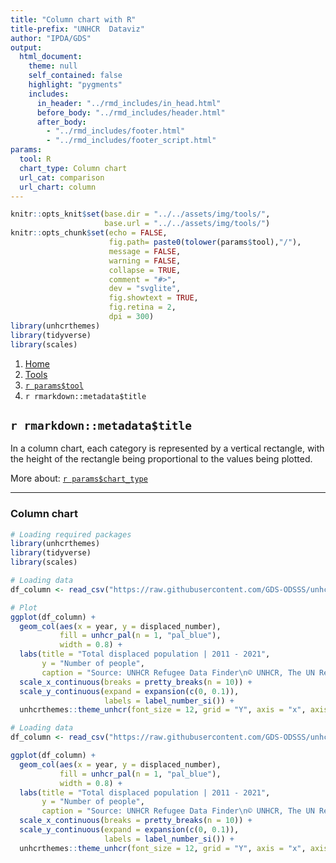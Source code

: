 ```yaml
---
title: "Column chart with R"
title-prefix: "UNHCR  Dataviz"
author: "IPDA/GDS"
output:
  html_document:
    theme: null
    self_contained: false
    highlight: "pygments"
    includes:
      in_header: "../rmd_includes/in_head.html"
      before_body: "../rmd_includes/header.html"
      after_body:
        - "../rmd_includes/footer.html"
        - "../rmd_includes/footer_script.html"
params:
  tool: R
  chart_type: Column chart
  url_cat: comparison
  url_chart: column
---
```


```r
knitr::opts_knit$set(base.dir = "../../assets/img/tools/",
                     base.url = "../../assets/img/tools/")
knitr::opts_chunk$set(echo = FALSE,
                      fig.path= paste0(tolower(params$tool),"/"),
                      message = FALSE,
                      warning = FALSE,
                      collapse = TRUE,
                      comment = "#>",
                      dev = "svglite",
                      fig.showtext = TRUE,
                      fig.retina = 2,
                      dpi = 300)
library(unhcrthemes)
library(tidyverse)
library(scales)
```

<main id="tools" class="container py-5">

<!-- Breadcrumb is filled automatically with the text from Title and Tool parameter in YAML --> 
<nav aria-label="breadcrumb">
    <ol class="breadcrumb">
        <li class="breadcrumb-item"><a href="/">Home</a></li>
        <li class="breadcrumb-item"><a href="/tools/">Tools</a></li>
        <li class="breadcrumb-item"><a href="/tools/`r tolower(params$tool)`/">`r params$tool`</a></li>
        <li class="breadcrumb-item active" aria-current="page">`r rmarkdown::metadata$title`</li>
    </ol>
</nav>

<!-- Intro header --> 
<div class="my-5 text-center">

## `r rmarkdown::metadata$title`

<div class="row justify-content-center">
<div class="col-lg-8">

<!-- Only text to change below, the rest comes from the YAML --> 
In a column chart, each category is represented by a vertical rectangle, with the height of the rectangle being proportional to the values being plotted.

More about: <a href="/chart_gallery/`r params$url_cat`.html#`r params$url_chart`">`r params$chart_type`</a>

</div>
</div>
</div>


----

<!-- Beginning of section, should be preceded by hr (----) --> 
<section class="my-5">

### Column chart

<div class="row">

<!-- First column for large screen --> 
<div class="col-lg-6">

```r
# Loading required packages
library(unhcrthemes)
library(tidyverse)
library(scales)

# Loading data
df_column <- read_csv("https://raw.githubusercontent.com/GDS-ODSSS/unhcr-dataviz-platform/master/data/comparison/column.csv")

# Plot
ggplot(df_column) +
  geom_col(aes(x = year, y = displaced_number),
           fill = unhcr_pal(n = 1, "pal_blue"),
           width = 0.8) +
  labs(title = "Total displaced population | 2011 - 2021",
       y = "Number of people",
       caption = "Source: UNHCR Refugee Data Finder\n© UNHCR, The UN Refugee Agency") +
  scale_x_continuous(breaks = pretty_breaks(n = 10)) +
  scale_y_continuous(expand = expansion(c(0, 0.1)),
                     labels = label_number_si()) +
  unhcrthemes::theme_unhcr(font_size = 12, grid = "Y", axis = "x", axis_title = "y")
```

</div>
<!-- End First column --->

<!-- Second column for large screen --> 
<div class="col-lg-6">


```r
# Loading data
df_column <- read_csv("https://raw.githubusercontent.com/GDS-ODSSS/unhcr-dataviz-platform/master/data/comparison/column.csv")

ggplot(df_column) +
  geom_col(aes(x = year, y = displaced_number),
           fill = unhcr_pal(n = 1, "pal_blue"),
           width = 0.8) +
  labs(title = "Total displaced population | 2011 - 2021",
       y = "Number of people",
       caption = "Source: UNHCR Refugee Data Finder\n© UNHCR, The UN Refugee Agency") +
  scale_x_continuous(breaks = pretty_breaks(n = 10)) +
  scale_y_continuous(expand = expansion(c(0, 0.1)),
                     labels = label_number_si()) +
  unhcrthemes::theme_unhcr(font_size = 12, grid = "Y", axis = "x", axis_title = "y")
```

</div>
<!-- End Second column --->

</div>
</section>
<!-- End of section --->

<!-- To add sections just copy the whole code between the above section tag --->

</main>
